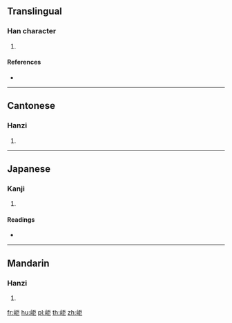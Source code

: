 ==Translingual==

===Han character===
{{Han char|rn=46|rad=山|as=05|sn=8|four=21717|canj=USS|ids=⿰山巨}}

# {{defn|Han|sort=山05}}

====References====
* {{Han ref|kx=0308.380|dkj=07961|dj=0608.240|hdz=10762.170|uh=5CA0|ud=23712|bh=CC5D|bd=52317}}

----

==Cantonese==

===Hanzi===
{{yue-hanzi|jyut=[[geoi6]]|y=geui6}}

# {{defn|lang=yue|sort=山05}}

----

==Japanese==

===Kanji===
{{ja-kanji|grade=|rs=山05}}

# {{defn|lang=ja|sort=山05}}

====Readings====
* {{ja-readings|on=[[きょ]] (kyo), [[ご]] (go)|kun=}}

----

==Mandarin==

===Hanzi===
{{cmn-hanzi|pin=[[jù]] ([[ju4]])|wg=chü<sup>4</sup>}}

# {{defn|lang=cmn|sort=山05}}

[[fr:岠]]
[[hu:岠]]
[[pl:岠]]
[[th:岠]]
[[zh:岠]]